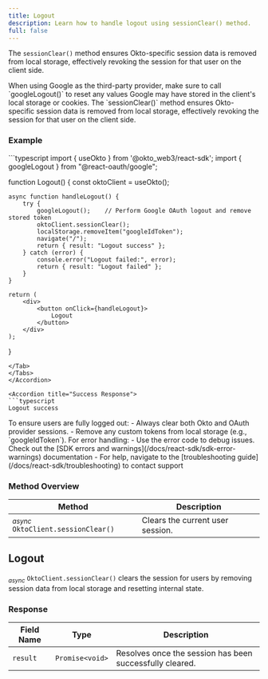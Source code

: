 ```yaml
---
title: Logout
description: Learn how to handle logout using sessionClear() method.
full: false
---
```



<AIMarkdownComponent isIndex={false} />

The `sessionClear()` method ensures Okto-specific session data is removed from local storage, effectively revoking the session for that user on the client side.

<Callout title="Note" type="tip">
When using Google as the third-party provider, make sure to call `googleLogout()` to reset any values Google may have stored in the client's local storage or cookies. The `sessionClear()` method ensures Okto-specific session data is removed from local storage, effectively revoking the session for that user on the client side.
</Callout>

### Example

<Accordions defaultValue="Usage">
<Accordion title="Usage">
<Tabs items={['TypeScript']}>
<Tab value="TypeScript">
```typescript
import { useOkto } from '@okto_web3/react-sdk';
import { googleLogout } from "@react-oauth/google";

function Logout() {
    const oktoClient = useOkto();

    async function handleLogout() {
        try {
            googleLogout();    // Perform Google OAuth logout and remove stored token
            oktoClient.sessionClear();  
            localStorage.removeItem("googleIdToken");
            navigate("/");
            return { result: "Logout success" };
        } catch (error) {
            console.error("Logout failed:", error);
            return { result: "Logout failed" };
        }
    }

    return (
        <div>
            <button onClick={handleLogout}> 
                Logout 
            </button>
        </div>
    );
}
```
</Tab>
</Tabs>
</Accordion>

<Accordion title="Success Response">
```typescript
Logout success
```
</Accordion>
</Accordions>

<Callout title="Best Practice" type="info"> 
    To ensure users are fully logged out: 
    - Always clear both Okto and OAuth provider sessions.
    - Remove any custom tokens from local storage (e.g., `googleIdToken`).
</Callout>

<Callout title="Note" type="info">
For error handling:
- Use the error code to debug issues. Check out the [SDK errors and warnings](/docs/react-sdk/sdk-error-warnings) documentation
- For help, navigate to the [troubleshooting guide](/docs/react-sdk/troubleshooting) to contact support
</Callout>

### Method Overview

| Method | Description |
|---------|-------------|
| <sub><i>async</i></sub> `OktoClient.sessionClear()` | Clears the current user session.  |

<div className="method-box">

## Logout

<sub><i>async</i></sub> `OktoClient.sessionClear()` clears the session for users by removing session data from local storage and resetting internal state.

### Response

<Callout title="Success Response">

| Field Name | Type | Description |
|------------|------|-------------|
| `result` | `Promise<void>` |Resolves once the session has been successfully cleared. |

</Callout>

</div>